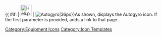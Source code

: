 {{ #if: {{{1|}}} | [[File:Heli.png|36px|link={{{1}}}]] | [[File:Heli.png|Autogyro|36px]]}}<noinclude>As shown, displays the Autogyro icon.  If the first parameter is provided, adds a link to that page.
[[Category:Equipment Icons]] [[Category:Icon Templates]]</noinclude>